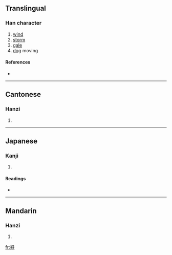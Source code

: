 ==Translingual==

===Han character===
{{Han char|rn=94|rad=犬|as=08|sn=12|four=4343<sub>4</sub>|canj=戈大戈大大 (IKIKK)}}

# [[wind]]
# [[storm]]
# [[gale]]
# [[dog]] moving

====References====
* {{Han ref|kx=0712.220|dkj=20469|dj=1124.240|hdz=21351.020|uh=730B|ud=29451|bh=DA6E|bd=55918}}

----

==Cantonese==

===Hanzi===
{{yue-hanzi|jyut=|y=biu1}}

# {{defn|Cantonese}}

----

==Japanese==

===Kanji===
{{ja-kanji|grade=|rs=犬08}}

# {{defn|Japanese}}

====Readings====
* {{ja-readings|on=[[ひょう]] (hyō)|kun=}}

----

==Mandarin==

===Hanzi===
{{cmn-hanzi|pin=[[biāo]] ([[biao1]])|wg=piao<sup>1</sup>}}

# {{defn|Mandarin}}

[[fr:猋]]